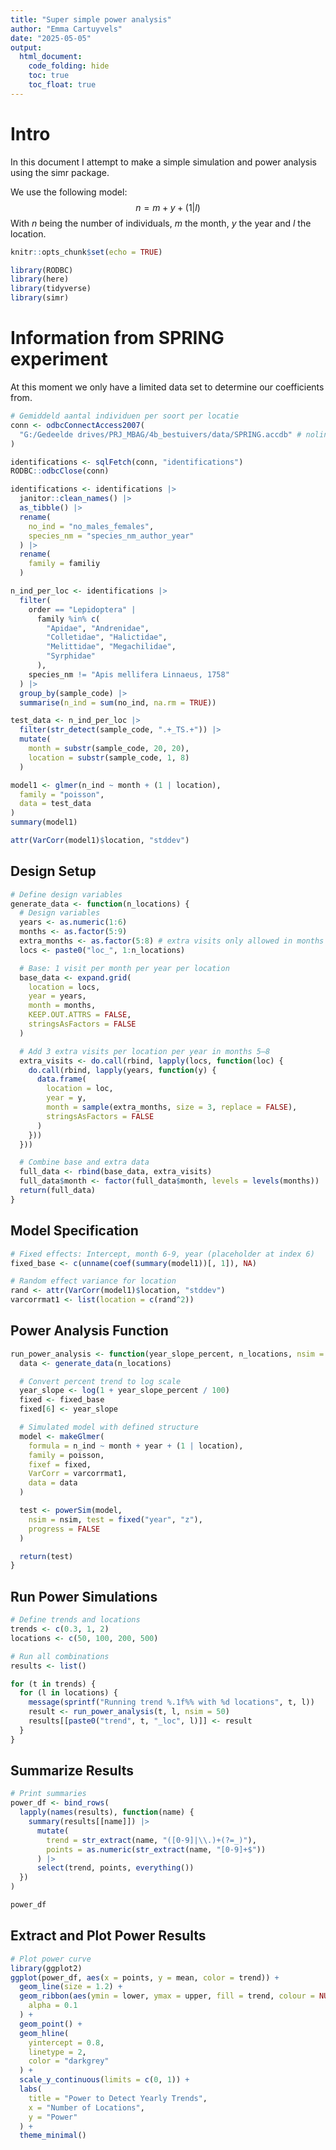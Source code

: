 ```yaml
---
title: "Super simple power analysis"
author: "Emma Cartuyvels"
date: "2025-05-05"
output:
  html_document:
    code_folding: hide
    toc: true
    toc_float: true
---
```

# Intro

In this document I attempt to make a simple simulation and power analysis using the simr package.

We use the following model:
$$
n = m + y + (1|l)
$$
With $n$ being the number of individuals, $m$ the month, $y$ the year and $l$ the location.

```r
knitr::opts_chunk$set(echo = TRUE)

library(RODBC)
library(here)
library(tidyverse)
library(simr)
```

# Information from SPRING experiment

At this moment we only have a limited data set to determine our coefficients from.

```r
# Gemiddeld aantal individuen per soort per locatie
conn <- odbcConnectAccess2007(
  "G:/Gedeelde drives/PRJ_MBAG/4b_bestuivers/data/SPRING.accdb" # nolint
)

identifications <- sqlFetch(conn, "identifications")
RODBC::odbcClose(conn)

identifications <- identifications |>
  janitor::clean_names() |>
  as_tibble() |>
  rename(
    no_ind = "no_males_females",
    species_nm = "species_nm_author_year"
  ) |>
  rename(
    family = familiy
  )

n_ind_per_loc <- identifications |>
  filter(
    order == "Lepidoptera" |
      family %in% c(
        "Apidae", "Andrenidae",
        "Colletidae", "Halictidae",
        "Melittidae", "Megachilidae",
        "Syrphidae"
      ),
    species_nm != "Apis mellifera Linnaeus, 1758"
  ) |>
  group_by(sample_code) |>
  summarise(n_ind = sum(no_ind, na.rm = TRUE))
```

```r
test_data <- n_ind_per_loc |>
  filter(str_detect(sample_code, ".+_TS.+")) |>
  mutate(
    month = substr(sample_code, 20, 20),
    location = substr(sample_code, 1, 8)
  )
```

```r
model1 <- glmer(n_ind ~ month + (1 | location),
  family = "poisson",
  data = test_data
)
summary(model1)

attr(VarCorr(model1)$location, "stddev")
```

## Design Setup

```r
# Define design variables
generate_data <- function(n_locations) {
  # Design variables
  years <- as.numeric(1:6)
  months <- as.factor(5:9)
  extra_months <- as.factor(5:8) # extra visits only allowed in months 5–8
  locs <- paste0("loc_", 1:n_locations)

  # Base: 1 visit per month per year per location
  base_data <- expand.grid(
    location = locs,
    year = years,
    month = months,
    KEEP.OUT.ATTRS = FALSE,
    stringsAsFactors = FALSE
  )

  # Add 3 extra visits per location per year in months 5–8
  extra_visits <- do.call(rbind, lapply(locs, function(loc) {
    do.call(rbind, lapply(years, function(y) {
      data.frame(
        location = loc,
        year = y,
        month = sample(extra_months, size = 3, replace = FALSE),
        stringsAsFactors = FALSE
      )
    }))
  }))

  # Combine base and extra data
  full_data <- rbind(base_data, extra_visits)
  full_data$month <- factor(full_data$month, levels = levels(months))
  return(full_data)
}
```

## Model Specification

```r
# Fixed effects: Intercept, month 6-9, year (placeholder at index 6)
fixed_base <- c(unname(coef(summary(model1))[, 1]), NA)

# Random effect variance for location
rand <- attr(VarCorr(model1)$location, "stddev")
varcorrmat1 <- list(location = c(rand^2))
```

## Power Analysis Function

```r
run_power_analysis <- function(year_slope_percent, n_locations, nsim = 100) {
  data <- generate_data(n_locations)

  # Convert percent trend to log scale
  year_slope <- log(1 + year_slope_percent / 100)
  fixed <- fixed_base
  fixed[6] <- year_slope

  # Simulated model with defined structure
  model <- makeGlmer(
    formula = n_ind ~ month + year + (1 | location),
    family = poisson,
    fixef = fixed,
    VarCorr = varcorrmat1,
    data = data
  )

  test <- powerSim(model,
    nsim = nsim, test = fixed("year", "z"),
    progress = FALSE
  )

  return(test)
}
```

## Run Power Simulations

```r
# Define trends and locations
trends <- c(0.3, 1, 2)
locations <- c(50, 100, 200, 500)

# Run all combinations
results <- list()

for (t in trends) {
  for (l in locations) {
    message(sprintf("Running trend %.1f%% with %d locations", t, l))
    result <- run_power_analysis(t, l, nsim = 50)
    results[[paste0("trend", t, "_loc", l)]] <- result
  }
}
```

## Summarize Results

```r
# Print summaries
power_df <- bind_rows(
  lapply(names(results), function(name) {
    summary(results[[name]]) |>
      mutate(
        trend = str_extract(name, "([0-9]|\\.)+(?=_)"),
        points = as.numeric(str_extract(name, "[0-9]+$"))
      ) |>
      select(trend, points, everything())
  })
)

power_df
```

## Extract and Plot Power Results

```r
# Plot power curve
library(ggplot2)
ggplot(power_df, aes(x = points, y = mean, color = trend)) +
  geom_line(size = 1.2) +
  geom_ribbon(aes(ymin = lower, ymax = upper, fill = trend, colour = NULL),
    alpha = 0.1
  ) +
  geom_point() +
  geom_hline(
    yintercept = 0.8,
    linetype = 2,
    color = "darkgrey"
  ) +
  scale_y_continuous(limits = c(0, 1)) +
  labs(
    title = "Power to Detect Yearly Trends",
    x = "Number of Locations",
    y = "Power"
  ) +
  theme_minimal()
```






